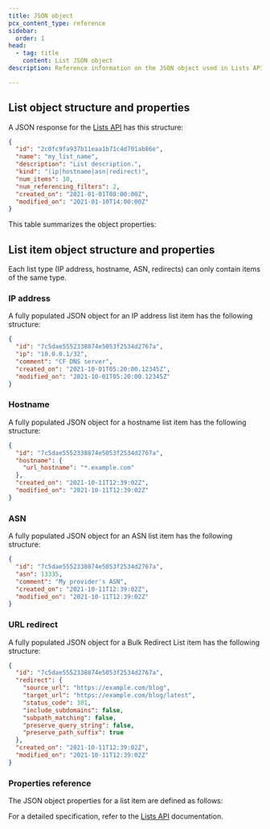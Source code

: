 ```yaml
---
title: JSON object
pcx_content_type: reference
sidebar:
  order: 1
head:
  - tag: title
    content: List JSON object
description: Reference information on the JSON object used in Lists API calls.

---
```


## List object structure and properties

A JSON response for the [Lists API](/api/resources/rules/subresources/lists/methods/list/) has this structure:

```json
{
  "id": "2c0fc9fa937b11eaa1b71c4d701ab86e",
  "name": "my_list_name",
  "description": "List description.",
  "kind": "(ip|hostname|asn|redirect)",
  "num_items": 10,
  "num_referencing_filters": 2,
  "created_on": "2021-01-01T08:00:00Z",
  "modified_on": "2021-01-10T14:00:00Z"
}
```

This table summarizes the object properties:



## List item object structure and properties

Each list type (IP address, hostname, ASN, redirects) can only contain items of the same type.

### IP address

A fully populated JSON object for an IP address list item has the following structure:

```json
{
  "id": "7c5dae5552338874e5053f2534d2767a",
  "ip": "10.0.0.1/32",
  "comment": "CF DNS server",
  "created_on": "2021-10-01T05:20:00.12345Z",
  "modified_on": "2021-10-01T05:20:00.12345Z"
}
```

### Hostname

A fully populated JSON object for a hostname list item has the following structure:

```json
{
  "id": "7c5dae5552338874e5053f2534d2767a",
  "hostname": {
    "url_hostname": "*.example.com"
  },
  "created_on": "2021-10-11T12:39:02Z",
  "modified_on": "2021-10-11T12:39:02Z"
}
```

### ASN

A fully populated JSON object for an ASN list item has the following structure:

```json
{
  "id": "7c5dae5552338874e5053f2534d2767a",
  "asn": 13335,
  "comment": "My provider's ASN",
  "created_on": "2021-10-11T12:39:02Z",
  "modified_on": "2021-10-11T12:39:02Z"
}
```

### URL redirect

A fully populated JSON object for a Bulk Redirect List item has the following structure:

```json
{
  "id": "7c5dae5552338874e5053f2534d2767a",
  "redirect": {
    "source_url": "https://example.com/blog",
    "target_url": "https://example.com/blog/latest",
    "status_code": 301,
    "include_subdomains": false,
    "subpath_matching": false,
    "preserve_query_string": false,
    "preserve_path_suffix": true
  },
  "created_on": "2021-10-11T12:39:02Z",
  "modified_on": "2021-10-11T12:39:02Z"
}
```

### Properties reference

The JSON object properties for a list item are defined as follows:



For a detailed specification, refer to the [Lists API](/api/resources/rules/subresources/lists/methods/list/) documentation.
